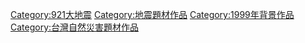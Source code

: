 
[[Category:921大地震|Category:921大地震]]
[[Category:地震題材作品|Category:地震題材作品]]
[[Category:1999年背景作品|Category:1999年背景作品]]
[[Category:台灣自然災害題材作品|Category:台灣自然災害題材作品]]